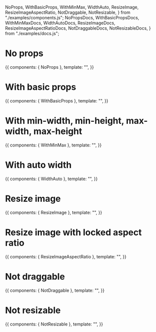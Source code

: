  NoProps,
  WithBasicProps,
  WithMinMax,
  WidthAuto,
  ResizeImage,
  ResizeImageAspectRatio,
  NotDraggable,
  NotResizable,
} from "./examples/components.js";
  NoPropsDocs,
  WithBasicPropsDocs,
  WithMinMaxDocs,
  WidthAutoDocs,
  ResizeImageDocs,
  ResizeImageAspectRatioDocs,
  NotDraggableDocs,
  NotResizableDocs,
} from "./examples/docs.js";


<Meta title="Examples" />

# No props

<Canvas>
  <Story name="No props" height="300px">
    {{
      components: { NoProps },
      template: "<NoProps />",
    }}
  </Story>
</Canvas>

<NoPropsDocs />

# With basic props

<Canvas>
  <Story name="With basic props" height="300px">
    {{
      components: { WithBasicProps },
      template: "<WithBasicProps />",
    }}
  </Story>
</Canvas>

<WithBasicPropsDocs />

# With min-width, min-height, max-width, max-height

<Canvas>
  <Story
    name="With min-width, min-height, max-width, max-height"
    height="300px"
  >
    {{
      components: { WithMinMax },
      template: "<WithMinMax />",
    }}
  </Story>
</Canvas>

<WithMinMaxDocs />

# With auto width

<Canvas>
  <Story name="With auto width" height="300px">
    {{
      components: { WidthAuto },
      template: "<WidthAuto />",
    }}
  </Story>
</Canvas>

<WidthAutoDocs />

# Resize image

<Canvas>
  <Story name="Resize image" height="300px">
    {{
      components: { ResizeImage },
      template: "<ResizeImage />",
    }}
  </Story>
</Canvas>

<ResizeImageDocs />

# Resize image with locked aspect ratio

<Canvas>
  <Story name="Resize image with locked aspect ratio" height="300px">
    {{
      components: { ResizeImageAspectRatio },
      template: "<ResizeImageAspectRatio />",
    }}
  </Story>
</Canvas>

<ResizeImageAspectRatioDocs />

# Not draggable

<Canvas>
  <Story name="Not draggable" height="300px">
    {{
      components: { NotDraggable },
      template: "<NotDraggable />",
    }}
  </Story>
</Canvas>

<NotDraggableDocs />

# Not resizable

<Canvas>
  <Story name="Not resizable" height="300px">
    {{
      components: { NotResizable },
      template: "<NotResizable />",
    }}
  </Story>
</Canvas>

<NotResizableDocs />
